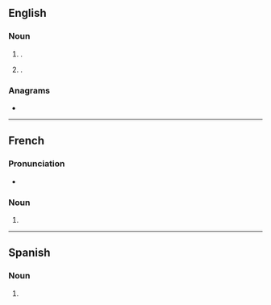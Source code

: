 {{also|toc|toć|tóc|tộc|тос|төҫ}}
==English==
{{wikipedia}}

===Noun===
{{en-noun}}

# {{lb|en|initialism}} {{l|en|table of contents|Table of contents}}.
# {{lb|en|UK|rail transport|initialism}} {{l|en|train operating company|Train operating company}}.

===Anagrams===
* {{anagrams|en|a=cot|CTO|OCT|OTC|Oct|Oct.|TCO|cot|oct|oct-}}

----

==French==

===Pronunciation===
* {{audio|fr|LL-Q150 (fra)-DSwissK-TOC.wav|Audio}}

===Noun===
{{fr-noun|m|TOC}}

# {{acronym of|fr|trouble obsessionnel compulsif}}

----

==Spanish==

===Noun===
{{head|es|noun}}

# {{initialism of|es|trastorno obsesivo-compulsivo}}